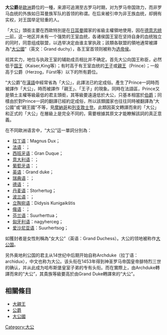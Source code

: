 {{貴族等級}}
'''大公爵'''是[[歐洲|歐洲]]爵位的一種，来源可追溯至古罗马时期，对为罗马帝国效力，而非罗马血统的外族如日耳曼族军队的首领的称谓。在后来被引申为非王族血统，却拥有实权，对王国举足轻重的人。

「大公」頭銜主要在西歐特別是在[[日耳曼|日耳曼]]國家的省級主權領地使用，因在[[德意志统一|德意志统一]]前，这一地区并未有一个强势的王室血统，各诸侯国王室在坚持自身的血统独立的同时，同意组成联盟，以选举决定由谁主掌执政；該類各联盟的領地通常被譯為“[[大公國|大公國]]”（英文：Grand duchy），各王室首领则被称为[[选帝侯|选帝侯]]。

视其实力，地位与执政王室的辅助成员相比并不确定。首先大公向国王称臣，必然低于[[国王|国王]]（Kaiser,King等）；有时高于有王室血统的[[王子|王子]]或[[親王|親王]]（Prince）；一般高于公爵（Herzog，Fürst等）以下的所有爵位。

“大公爵”在[[漢語|漢語]]中經常省為「大公」，此譯法已約定成俗。產生了Prince一詞時而被譯作「大公」，時而被譯作「親王」、「王子」的現象。同時在法語區，Prince又是領土主權等級最低的君主頭銜，其等級要遠遠低於大公，只基本相當於[[伯爵|伯爵]]；同樣由於對Prince一詞的翻譯已經約定成俗，所以該類國家也往往同時被翻譯為“大公國”或“親王國”不等，見[[摩納哥|摩納哥]]和[[列支敦士登|列支敦士登]]。此類因英文轉譯而來的「大公」和正式的「大公」在層級上是完全不同的，需要根據其原文才能瞭解該詞的真正意義。

在不同歐洲语言中，“大公”這一單詞分別為：

* [[拉丁语|拉丁语]]：Magnus Dux；
* [[法语|法语]]：{{lang|fr|Grand-duc}}；
* [[西班牙语|西班牙语]]：Gran Duque； 
* [[意大利语|意大利语]]：{{lang|it|Gran Duca}}；
* [[葡萄牙语|葡萄牙语]]：{{lang|pt|Grão-duque}}；
* [[英语|英语]]：Grand duke；
* [[瑞典语|瑞典语]]：{{lang|sv|Storhertig}}；
* [[德语|德语]]：{{lang|de|Großherzog}}；
* [[丹麦语|丹麦语]]：Storhertug；
* [[波兰语|波兰语]]：{{lang|pl|Wielki Książę}}；
* [[立陶宛语|立陶宛语]]：Didysis  Kunigaikštis
* [[俄语|俄语]]：{{lang|ru|Великий Князь}}；
* [[芬兰语|芬兰语]]：Suurherttua；
* [[匈牙利语|匈牙利语]]：nagyherceg；
* [[爱沙尼亚语|爱沙尼亚语]]：Suurhertsog；

如獲封者是女性則稱為“女大公”（英语：Grand Duchess）。大公的领地被称作[[大公国|大公国]]。

另外奥地利公国的君主从14世纪中后期开始自称Archduke（拉丁语：archidux），中文也称为大公。该头衔在1453年得到神圣罗马帝国皇帝腓特烈三世的确认，并从此成为哈布斯堡皇室子弟的专有头衔。而在實際上，由Archduke轉譯而來的“大公”，其貴族等級要高於由Grand Duke轉譯來的“大公”。

== 相關條目 ==
* [[大親王|大親王]]
* [[公爵|公爵]]
*[[大公國|大公國]]

{{Commonscat|Grand Duchies}}

{{DEFAULTSORT:Grand duke}}
[[Category:大公|Category:大公]]